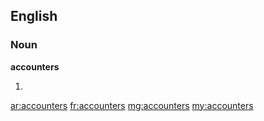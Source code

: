 ==English==

===Noun===
'''accounters'''
# {{plural of|accounter}}

[[ar:accounters]]
[[fr:accounters]]
[[mg:accounters]]
[[my:accounters]]